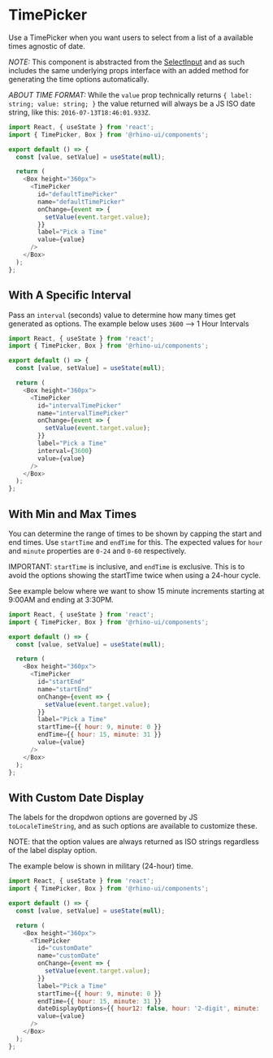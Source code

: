 
<Meta title="Components/TimePicker/Codesandbox" />

# TimePicker

Use a TimePicker when you want users to select from a list of a available times agnostic of date.

_NOTE:_ This component is abstracted from the [SelectInput](?path=/docs/components-selectinput-overview--default-story)
and as such includes the same underlying props interface with an added method for generating the time options automatically.

_ABOUT TIME FORMAT:_ While the `value` prop technically returns `{ label: string; value: string; }` the value returned will always
be a JS ISO date string, like this: `2016-07-13T18:46:01.933Z`.

```js codesandbox=rhinolabs-components
import React, { useState } from 'react';
import { TimePicker, Box } from '@rhino-ui/components';

export default () => {
  const [value, setValue] = useState(null);

  return (
    <Box height="360px">
      <TimePicker
        id="defaultTimePicker"
        name="defaultTimePicker"
        onChange={event => {
          setValue(event.target.value);
        }}
        label="Pick a Time"
        value={value}
      />
    </Box>
  );
};
```

## With A Specific Interval

Pass an `interval` (seconds) value to determine how many times get generated as options.
The example below uses `3600` --> 1 Hour Intervals

```js codesandbox=rhinolabs-components
import React, { useState } from 'react';
import { TimePicker, Box } from '@rhino-ui/components';

export default () => {
  const [value, setValue] = useState(null);

  return (
    <Box height="360px">
      <TimePicker
        id="intervalTimePicker"
        name="intervalTimePicker"
        onChange={event => {
          setValue(event.target.value);
        }}
        label="Pick a Time"
        interval={3600}
        value={value}
      />
    </Box>
  );
};
```

## With Min and Max Times

You can determine the range of times to be shown by capping the start and end times.
Use `startTime` and `endTime` for this. The expected values for `hour` and `minute` properties
are `0-24` and `0-60` respectively.

IMPORTANT: `startTime` is inclusive, and `endTime` is exclusive. This is to avoid
the options showing the startTime twice when using a 24-hour cycle.

See example below where we want to show 15 minute increments starting at 9:00AM and ending at 3:30PM.

```js codesandbox=rhinolabs-components
import React, { useState } from 'react';
import { TimePicker, Box } from '@rhino-ui/components';

export default () => {
  const [value, setValue] = useState(null);

  return (
    <Box height="360px">
      <TimePicker
        id="startEnd"
        name="startEnd"
        onChange={event => {
          setValue(event.target.value);
        }}
        label="Pick a Time"
        startTime={{ hour: 9, minute: 0 }}
        endTime={{ hour: 15, minute: 31 }}
        value={value}
      />
    </Box>
  );
};
```

## With Custom Date Display

The labels for the dropdwon options are governed by JS `toLocaleTimeString`, and as such
options are available to customize these.

NOTE: that the option values are always returned as ISO strings regardless of the label display option.

The example below is shown in military (24-hour) time.

```js codesandbox=rhinolabs-components
import React, { useState } from 'react';
import { TimePicker, Box } from '@rhino-ui/components';

export default () => {
  const [value, setValue] = useState(null);

  return (
    <Box height="360px">
      <TimePicker
        id="customDate"
        name="customDate"
        onChange={event => {
          setValue(event.target.value);
        }}
        label="Pick a Time"
        startTime={{ hour: 9, minute: 0 }}
        endTime={{ hour: 15, minute: 31 }}
        dateDisplayOptions={{ hour12: false, hour: '2-digit', minute: '2-digit' }}
        value={value}
      />
    </Box>
  );
};
```
